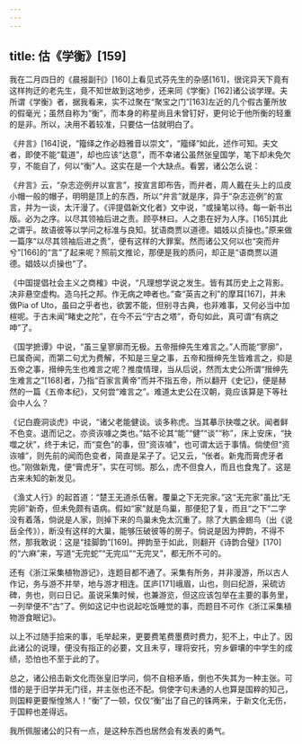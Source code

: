 ```yaml
---
---
---
```

title: 估《学衡》[159]
---




我在二月四日的《晨报副刊》[160]上看见式芬先生的杂感[161]，很诧异天下竟有这样拘迂的老先生，竟不知世故到这地步，还来同《学衡》[162]诸公谈学理。夫所谓《学衡》者，据我看来，实不过聚在“聚宝之门”[163]左近的几个假古董所放的假毫光；虽然自称为“衡”，而本身的称星尚且未曾钉好，更何论于他所衡的轻重的是非。所以，决用不着较准，只要估一估就明白了。

《弁言》[164]说，“籀绎之作必趋雅音以崇文”，“籀绎”如此，述作可知。夫文者，即使不能“载道”，却也应该“达意”，而不幸诸公虽然张皇国学，笔下却未免欠亨，不能自了，何以“衡”人。这实在是一个大缺点。看罢，诸公怎么说：

《弁言》云，“杂志迩例弁以宣言”，按宣言即布告，而弁者，周人戴在头上的瓜皮小帽一般的帽子，明明是顶上的东西，所以“弁言”就是序，异于“杂志迩例”的宣言，并为一谈，太汗漫了。《评提倡新文化者》文中说，“或操笔以待。每一新书出版。必为之序。以尽其领袖后进之责。顾亭林曰。人之患在好为人序。[165]其此之谓乎。故语彼等以学问之标准与良知。犹语商贾以道德。娼妓以贞操也。”原来做一篇序“以尽其领袖后进之责”，便有这样的大罪案。然而诸公又何以也“突而弁兮”[166]的“言”了起来呢？照前文推论，那便是我的质问，却正是“语商贾以道德。娼妓以贞操也”了。

《中国提倡社会主义之商榷》中说，“凡理想学说之发生。皆有其历史上之背影。决非悬空虚构。造乌托之邦。作无病之呻者也。”查“英吉之利”的摩耳[167]，并未做Pia of Uto，虽曰之乎者也，欲罢不能，但别寻古典，也非难事，又何必当中加楦呢。于古未闻“睹史之陀”，在今不云“宁古之塔”，奇句如此，真可谓“有病之呻”了。

《国学摭谭》中说，“虽三皇寥廓而无极。五帝搢绅先生难言之。”人而能“寥廓”，已属奇闻，而第二句尤为费解，不知是三皇之事，五帝和搢绅先生皆难言之，抑是五帝之事，搢绅先生也难言之呢？推度情理，当从后说，然而太史公所谓“搢绅先生难言之”[168]者，乃指“百家言黄帝”而并不指五帝，所以翻开《史记》，便是赫然的一篇《五帝本纪》，又何尝“难言之”。难道太史公在汉朝，竟应该算是下等社会中人么？

《记白鹿洞谈虎》中说，“诸父老能健谈。谈多称虎。当其摹示抉噬之状。闻者鲜不色变。退而记之。亦资诙噱之类也。”姑不论其“能”“健”“谈”“称”，床上安床，“抉噬之状”，终于未记，而“变色”的事，但“资诙噱”，也可谓太远于事情。倘使但“资诙噱”，则先前的闻而色变者，简直是呆子了。记又云，“伥者。新鬼而膏虎牙者也。”刚做新鬼，便“膏虎牙”，实在可悯。那么，虎不但食人，而且也食鬼了。这是古来未知的新发见。

《渔丈人行》的起首道：“楚王无道杀伍奢。覆巢之下无完家。”这“无完家”虽比“无完卵”新奇，但未免颇有语病。假如“家”就是鸟巢，那便犯了复，而且“之下”二字没有着落，倘说是人家，则掉下来的鸟巢未免太沉重了。除了大鹏金翅鸟（出《说岳全传》），断没有这样的大巢，能够压破彼等的房子。倘说是因为押韵，不得不然，那我敢说：这是“挂脚韵”[169]。押韵至于如此，则翻开《诗韵合璧》[170]的“六麻”来，写道“无完蛇”“无完瓜”“无完叉”，都无所不可的。

还有《浙江采集植物游记》，连题目都不通了。采集有所务，并非漫游，所以古人作记，务与游不并举，地与游才相连。匡庐[171]峨眉，山也，则曰纪游，采硫访碑，务也，则曰日记。虽说采集时候，也兼游览，但这应该包举在主要的事务里，一列举便不“古”了。例如这记中也说起吃饭睡觉的事，而题目不可作《浙江采集植物游食眠记》。

以上不过随手拾来的事，毛举起来，更要费笔费墨费时费力，犯不上，中止了。因此诸公的说理，便没有指正的必要，文且未亨，理将安托，穷乡僻壤的中学生的成绩，恐怕也不至于此的了。

总之，诸公掊击新文化而张皇旧学问，倘不自相矛盾，倒也不失其为一种主张。可惜的是于旧学并无门径，并主张也还不配。倘使字句未通的人也算是国粹的知己，则国粹更要惭惶煞人！“衡”了一顿，仅仅“衡”出了自己的铢两来，于新文化无伤，于国粹也差得远。

我所佩服诸公的只有一点，是这种东西也居然会有发表的勇气。